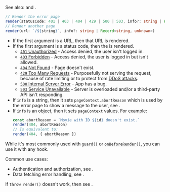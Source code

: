 
See also: <Link href="/redirect" noBreadcrumb={true} /> and <Link href="/abort#throw-redirect-vs-throw-render" doNotInferSectionTitle={true} noBreadcrumb={true} />.

```ts
// Render the error page
render(statusCode: 401 | 403 | 404 | 429 | 500 | 503, info?: string | Record<string, unknown>)
// Render another page
render(url: `/${string}`, info?: string | Record<string, unknown>)
```

- If the first argument is a URL, then that URL is rendered.
- If the first argument is a status code, then the <Link text="error page" href="/error-page" /> is rendered.
  - [`401` Unauthorized](https://developer.mozilla.org/en-US/docs/Web/HTTP/Status/401) - Access denied, the user isn't logged in.
  - [`403` Forbidden](https://developer.mozilla.org/en-US/docs/Web/HTTP/Status/403) - Access denied, the user is logged in but isn't allowed.
  - [`404` Not Found](https://developer.mozilla.org/en-US/docs/Web/HTTP/Status/404) - Page doesn't exist.
  - [`429` Too Many Requests](https://developer.mozilla.org/en-US/docs/Web/HTTP/Status/429) - Purposefully not serving the request, because of rate limiting or to protect from [DDoS attacks](https://en.wikipedia.org/wiki/Denial-of-service_attack).
  - [`500` Internal Server Error](https://developer.mozilla.org/en-US/docs/Web/HTTP/Status/500) - App has a bug.
  - [`503` Service Unavailable](https://developer.mozilla.org/en-US/docs/Web/HTTP/Status/503) - Server is overloaded and/or a third-party API isn't responding.
- If `info` is a string, then it sets `pageContext.abortReason` which is used by the error page to show a message to the user, see <Link href="/error-page" />.
- If `info` is an object, then it sets `pageContext` values. For example:
  ```js
  const abortReason = `Movie with ID ${id} doesn't exist.`
  render(404, abortReason)
  // Is equivalent to:
  render(404, { abortReason })
  ```

While it's most commonly used with [`guard()`](/guard) or [`onBeforeRender()`](/onBeforeRender), you can use it with any hook.

Common use cases:

- Authentication and authorization, see <Link href="/auth#login-flow" doNotInferSectionTitle={true} />.
- Data fetching error handling, see <Link href="/data-fetching#error-handling" doNotInferSectionTitle={true} />.

If `throw render()` doesn't work, then see <Link href="/abort#how-to-debug" doNotInferSectionTitle={true} noBreadcrumb={true} />.
